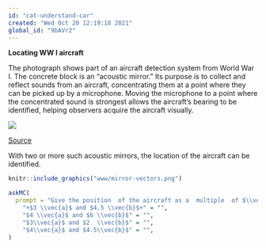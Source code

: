 ```yaml
---
id: "cat-understand-car"
created: "Wed Oct 20 12:19:18 2021"
global_id: "9bAVr2"
---
```


**Locating WW I aircraft**

The photograph shows part of an aircraft detection system from World War I. The concrete block is an "acoustic mirror." Its purpose is to collect and reflect sounds from  an aircraft,  concentrating them at a point where they can be picked up by a microphone. Moving the microphone to a  point where the concentrated sound is strongest allows the aircraft's bearing to be identified, helping observers acquire the aircraft visually.

![](www/WW1AcousticMirrorKilnsea-Jan2007.jpg)

[Source](https://en.wikipedia.org/wiki/Acoustic_mirror#/media/File:WW1AcousticMirrorKilnsea(PaulGlazzard)Jan2007.jpg)

With two or more such acoustic mirrors, the location of the aircraft can be identified. 

```r
knitr::include_graphics("www/mirror-vectors.png")
```

```r
askMC(
  prompt = "Give the position  of the aircraft as a  multiple  of $\\vec{a}$ from sound mirror A and as a multiple of $\\vec{b}$ from sound mirror B. (Choose the closest answer)",
    "+$3 \\vec{a}$ and $4.5 \\vec{b}$+" = "",
    "$4 \\vec{a}$ and $6 \\vec{b}$" = "",
    "$3\\vec{a}$ and $2  \\vec{b}$" = "",
    "$4\\vec{a}$ and $4.5\\vec{b}$" = "",
)
```

